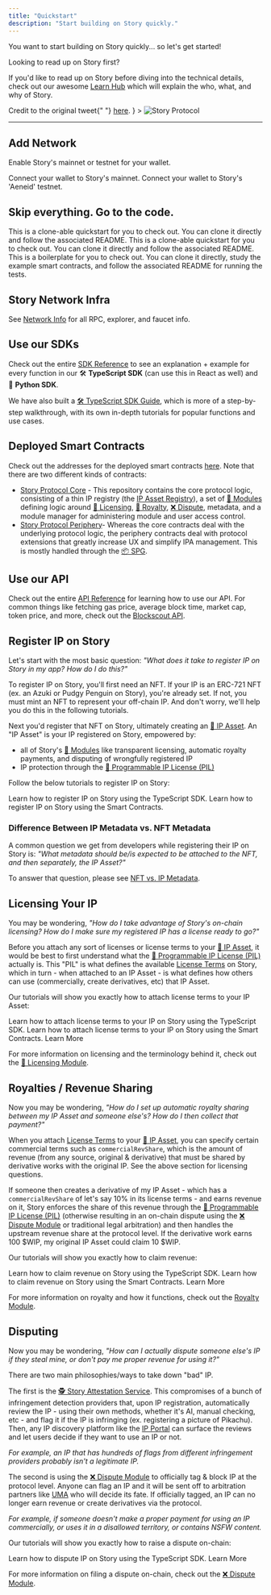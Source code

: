 ```yaml
---
title: "Quickstart"
description: "Start building on Story quickly."
---
```


You want to start building on Story quickly... so let's get started!

<Note>
Looking to read up on Story first?

If you'd like to read up on Story before diving into the technical details, check out our awesome [Learn Hub](https://learn.story.foundation/) which will explain the who, what, and why of Story.

</Note>

<Frame
  caption={
    <>
      Credit to the original tweet{" "}
      <a href="https://x.com/devrelius/status/1898756162675196098">here</a>.
    </>
  }
>
  <img
    src="https://files.readme.io/49a6d447c37d25ec4566db511dead5b70a641fab57088e1cbd24d8236e3bef19-image.png"
    alt="Story Protocol"
  />
</Frame>

---

## Add Network

Enable Story's mainnet or testnet for your wallet.

<CardGroup cols={2}>
  <Card
    title="Add Story Mainnet"
    icon="globe"
    href="https://chainid.network/chain/1514/"
  >
    Connect your wallet to Story's mainnet.
  </Card>
  <Card
    title="Add Story 'Aeneid' Testnet"
    icon="globe"
    href="https://chainid.network/chain/1315/"
  >
    Connect your wallet to Story's 'Aeneid' testnet.
  </Card>
</CardGroup>

## Skip everything. Go to the code.

<CardGroup cols={3}>
  <Card
    title="TypeScript Code Example"
    icon="screwdriver-wrench"
    href="https://github.com/storyprotocol/typescript-tutorial/tree/main"
  >
    This is a clone-able quickstart for you to check out. You can clone it
    directly and follow the associated README.
  </Card>
  <Card
    title="React Code Example"
    icon="react"
    href="https://github.com/jacob-tucker/story-developer-sandbox"
  >
    This is a clone-able quickstart for you to check out. You can clone it
    directly and follow the associated README.
  </Card>
  <Card
    title="Smart Contract Code Example"
    icon="scroll"
    href="https://github.com/storyprotocol/story-protocol-boilerplate"
  >
    This is a boilerplate for you to check out. You can clone it directly, study
    the example smart contracts, and follow the associated README for running
    the tests.
  </Card>
</CardGroup>

## Story Network Infra

See [Network Info](/network/network-info/overview) for all RPC, explorer, and faucet info.

## Use our SDKs

Check out the entire [SDK Reference](/sdk-reference) to see an explanation + example for every function in our :hammer_and_wrench: **TypeScript SDK** (can use this in React as well) and :snake: **Python SDK**.

We have also built a [🛠️ TypeScript SDK Guide](/developers/typescript-sdk), which is more of a step-by-step walkthrough, with its own in-depth tutorials for popular functions and use cases.

## Deployed Smart Contracts

Check out the addresses for the deployed smart contracts [here](/developers/deployed-smart-contracts). Note that there are two different kinds of contracts:

- [Story Protocol Core](https://github.com/storyprotocol/protocol-core-v1) - This repository contains the core protocol logic, consisting of a thin IP registry (the [IP Asset Registry](/concepts/ip-asset-registry)), a set of [🧱 Modules](/concepts/modules) defining logic around [📜 Licensing](/concepts/licensing-module), [💸 Royalty](/concepts/royalty-module), [❌ Dispute](/concepts/dispute-module), metadata, and a module manager for administering module and user access control.
- [Story Protocol Periphery](https://github.com/storyprotocol/protocol-periphery-v1)- Whereas the core contracts deal with the underlying protocol logic, the periphery contracts deal with protocol extensions that greatly increase UX and simplify IPA management. This is mostly handled through the [📦 SPG](/concepts/spg).

## Use our API

Check out the entire [API Reference](/api-reference/introduction) for learning how to use our API. For common things like fetching gas price, average block time, market cap, token price, and more, check out the [Blockscout API](doc:blockscout-api).

## Register IP on Story

Let's start with the most basic question: _"What does it take to register IP on Story in my app? How do I do this?"_

To register IP on Story, you'll first need an NFT. If your IP is an ERC-721 NFT (ex. an Azuki or Pudgy Penguin on Story), you're already set. If not, you must mint an NFT to represent your off-chain IP. And don't worry, we'll help you do this in the following tutorials.

Next you'd register that NFT on Story, ultimately creating an [🧩 IP Asset](/concepts/ip-asset). An "IP Asset" is your IP registered on Story, empowered by:

- all of Story's [🧱 Modules](/concepts/modules) like transparent licensing, automatic royalty payments, and disputing of wrongfully registered IP
- IP protection through the [💊 Programmable IP License (PIL)](/concepts/programmable-ip-license)

Follow the below tutorials to register IP on Story:

<CardGroup cols={2}>
  <Card
    title="Using the SDK"
    icon="thumbs-up"
    href="https://docs.story.foundation/docs/register-an-ip-asset"
  >
    Learn how to register IP on Story using the TypeScript SDK.
  </Card>
  <Card
    title="Using the Smart Contracts"
    icon="thumbs-up"
    href="https://docs.story.foundation/docs/sc-register-an-ip-asset"
  >
    Learn how to register IP on Story using the Smart Contracts.
  </Card>
</CardGroup>

### Difference Between IP Metadata vs. NFT Metadata

A common question we get from developers while registering their IP on Story is: _"What metadata should be/is expected to be attached to the NFT, and then separately, the IP Asset?"_

To answer that question, please see [NFT vs. IP Metadata](https://docs.story.foundation/docs/ip-asset#nft-vs-ip-metadata).

## Licensing Your IP

You may be wondering, _"How do I take advantage of Story's on-chain licensing? How do I make sure my registered IP has a license ready to go?"_

Before you attach any sort of licenses or license terms to your [🧩 IP Asset](/concepts/ip-asset), it would be best to first understand what the [💊 Programmable IP License (PIL)](/concepts/programmable-ip-license) actually is. This "PIL" is what defines the available [License Terms](/concepts/licensing-module/license-terms) on Story, which in turn - when attached to an IP Asset - is what defines how others can use (commercially, create derivatives, etc) that IP Asset.

Our tutorials will show you exactly how to attach license terms to your IP Asset:

<CardGroup cols={2}>
  <Card
    title="Using the SDK"
    icon="thumbs-up"
    href="https://docs.story.foundation/docs/attach-terms-to-an-ip-asset"
  >
    Learn how to attach license terms to your IP on Story using the TypeScript
    SDK.
  </Card>
  <Card
    title="Using the Smart Contracts"
    icon="thumbs-up"
    href="https://docs.story.foundation/docs/sc-attach-license-terms"
  >
    Learn how to attach license terms to your IP on Story using the Smart
    Contracts.
  </Card>
</CardGroup>

<Note>
Learn More

For more information on licensing and the terminology behind it, check out the [📜 Licensing Module](/concepts/licensing-module).

</Note>

## Royalties / Revenue Sharing

Now you may be wondering, _"How do I set up automatic royalty sharing between my IP Asset and someone else's? How do I then collect that payment?"_

When you attach [License Terms](/concepts/licensing-module/license-terms) to your [🧩 IP Asset](/concepts/ip-asset), you can specify certain commercial terms such as `commercialRevShare`, which is the amount of revenue (from any source, original & derivative) that must be shared by derivative works with the original IP. See the above section for licensing questions.

If someone then creates a derivative of my IP Asset - which has a `commercialRevShare` of let's say 10% in its license terms - and earns revenue on it, Story enforces the share of this revenue through the [💊 Programmable IP License (PIL)](/concepts/programmable-ip-license) (otherwise resulting in an on-chain dispute using the [❌ Dispute Module](/concepts/dispute-module) or traditional legal arbitration) and then handles the upstream revenue share at the protocol level. If the derivative work earns 100 \$WIP, my original IP Asset could claim 10 \$WIP.

Our tutorials will show you exactly how to claim revenue:

<CardGroup cols={2}>
  <Card
    title="Using the SDK"
    icon="thumbs-up"
    href="https://docs.story.foundation/docs/claim-revenue"
  >
    Learn how to claim revenue on Story using the TypeScript SDK.
  </Card>
  <Card
    title="Using the Smart Contracts"
    icon="thumbs-up"
    href="https://docs.story.foundation/docs/sc-claiming-royalty"
  >
    Learn how to claim revenue on Story using the Smart Contracts.
  </Card>
</CardGroup>

<Note>
Learn More

For more information on royalty and how it functions, check out the [Royalty Module](/concepts/royalty-module).

</Note>

## Disputing

Now you may be wondering, _"How can I actually dispute someone else's IP if they steal mine, or don't pay me proper revenue for using it?"_

There are two main philosophies/ways to take down "bad" IP.

The first is the [🕵️ Story Attestation Service](/concepts/story-attestation-service). This compromises of a bunch of infringement detection providers that, upon IP registration, automatically review the IP - using their own methods, whether it's AI, manual checking, etc - and flag it if the IP is infringing (ex. registering a picture of Pikachu). Then, any IP discovery platform like the [IP Portal](https://portal.story.foundation) can surface the reviews and let users decide if they want to use an IP or not.

_For example, an IP that has hundreds of flags from different infringement providers probably isn't a legitimate IP._

The second is using the [❌ Dispute Module](/concepts/dispute-module) to officially tag & block IP at the protocol level. Anyone can flag an IP and it will be sent off to arbitration partners like [UMA](https://uma.xyz) who will decide its fate. If officially tagged, an IP can no longer earn revenue or create derivatives via the protocol.

_For example, if someone doesn't make a proper payment for using an IP commercially, or uses it in a disallowed territory, or contains NSFW content._

Our tutorials will show you exactly how to raise a dispute on-chain:

<CardGroup cols={1}>
  <Card
    title="Using the SDK"
    icon="thumbs-up"
    href="https://docs.story.foundation/docs/raise-a-dispute"
  >
    Learn how to dispute IP on Story using the TypeScript SDK.
  </Card>
</CardGroup>

<Note>
Learn More

For more information on filing a dispute on-chain, check out the [❌ Dispute Module](/concepts/dispute-module).

</Note>
